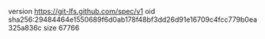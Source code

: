 version https://git-lfs.github.com/spec/v1
oid sha256:29484464e1550689f6d0ab178f48bf3dd26d91e16709c4fcc779b0ea325a836c
size 67766
